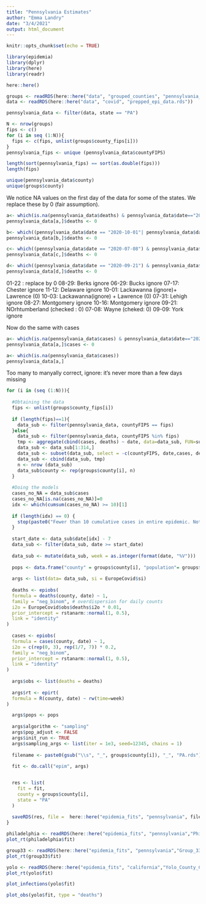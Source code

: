 ```yaml
---
title: "Pennsylvania Estimates"
author: "Emma Landry"
date: "3/4/2021"
output: html_document
---
```


```r
knitr::opts_chunk$set(echo = TRUE)
```

```r
library(epidemia)
library(dplyr)
library(here)
library(readr)
```


```r
here::here()
```


```r
groups <- readRDS(here::here("data", "grouped_counties", "pennsylvania_groups.rds"))
data <- readRDS(here::here("data", "covid", "prepped_epi_data.rds"))
```

```r
pennsylvania_data <- filter(data, state == "PA")
```

```r
N <- nrow(groups)
fips <- c()
for (i in seq (1:N)){
  fips <- c(fips, unlist(groups$county_fips[i]))
}
pennsylvania_fips <- unique (pennsylvania_data$countyFIPS)
```

```r
length(sort(pennsylvania_fips) == sort(as.double(fips)))
length(fips)
```

```r
unique(pennsylvania_data$county)
unique(groups$county)
```

We notice NA values on the first day of the data for some of the states. We replace these by 0 (fair assumption).
```r
a<- which(is.na(pennsylvania_data$deaths) & pennsylvania_data$date=="2020-01-22")
pennsylvania_data[a,]$deaths <- 0

b<- which((pennsylvania_data$date == "2020-10-01"| pennsylvania_data$date == "2020-10-03") & pennsylvania_data$countyFIPS==42073)
pennsylvania_data[b,]$deaths <- 0

c<- which((pennsylvania_data$date == "2020-07-08") & pennsylvania_data$countyFIPS==42127)
pennsylvania_data[c,]$deaths <- 0

d<- which((pennsylvania_data$date == "2020-09-21") & pennsylvania_data$countyFIPS==42097)
pennsylvania_data[d,]$deaths <- 0
```

01-22 : replace by 0
08-29: Berks ignore
06-29: Bucks ignore
07-17: Chester  ignore
11-12: Delaware ignore
10-01: Lackawanna (ignore)+ Lawrence (0)
10-03: Lackawanna(ignore) + Lawrence (0)
07-31: Lehigh ignore
08-27: Montgomery ignore
10-16: Montgomery ignore
09-21: NOrhtumberland (checked : 0)
07-08: Wayne (cheked: 0)
09-09: York ignore

Now do the same with cases
```r
a<- which(is.na(pennsylvania_data$cases) & pennsylvania_data$date=="2020-01-22")
pennsylvania_data[a,]$cases <- 0

a<- which(is.na(pennsylvania_data$cases))
pennsylvania_data[a,]
```
Too many to manyally correct, ignore:  it's never more than a few days missing


```r
for (i in (seq (1:N))){
  
  #Obtaining the data
  fips <- unlist(groups$county_fips[i])
  
  if (length(fips)==1){
    data_sub <- filter(pennsylvania_data, countyFIPS == fips)
  }else{
    data_sub <- filter(pennsylvania_data, countyFIPS %in% fips)
    tmp <- aggregate(cbind(cases, deaths) ~ date, data=data_sub, FUN=sum)
    data_sub <- data_sub[1:314,]
    data_sub <- subset(data_sub, select = -c(countyFIPS, date,cases, deaths, state))
    data_sub <- cbind(data_sub, tmp)
    n <- nrow (data_sub)
    data_sub$county <- rep(groups$county[i], n)
  }
  
  #Doing the models
  cases_no_NA = data_sub$cases
  cases_no_NA[is.na(cases_no_NA)]=0
  idx <- which(cumsum(cases_no_NA) >= 10)[1]
  
  if (length(idx) == 0) {
    stop(paste0("Fewer than 10 cumulative cases in entire epidemic. Not modeling."))
  }
  
  start_date <- data_sub$date[idx] - 7
  data_sub <- filter(data_sub, date >= start_date)
  
  data_sub <- mutate(data_sub, week = as.integer(format(date, "%V")))
  
  pops <- data.frame("county" = groups$county[i], "population"= groups$population[i])
  
  args <- list(data= data_sub, si = EuropeCovid$si)
  
  deaths <- epiobs(
  formula = deaths(county, date) ~ 1,
  family = "neg_binom", # overdispersion for daily counts
  i2o = EuropeCovid$obs$deaths$i2o * 0.01,
  prior_intercept = rstanarm::normal(1, 0.5),
  link = "identity"
)
  
  cases <- epiobs(
  formula = cases(county, date) ~ 1,
  i2o = c(rep(0, 3), rep(1/7, 7)) * 0.2,
  family = "neg_binom",
  prior_intercept = rstanarm::normal(1, 0.5),
  link = "identity"
)
  
  args$obs <- list(deaths = deaths)
  
  args$rt <- epirt(
  formula = R(county, date) ~ rw(time=week)
)

  args$pops <- pops
  
  args$algorithm <- "sampling"
  args$pop_adjust <- FALSE
  args$init_run <- TRUE
  args$sampling_args <- list(iter = 1e3, seed=12345, chains = 1)
  
  filename <- paste0(gsub("\\s", "_", groups$county[i]), "_", "PA.rds")
  
  fit <- do.call("epim", args)


  res <- list(
    fit = fit,
    county = groups$county[i],
    state = "PA"
  )
  
  saveRDS(res, file =  here::here("epidemia_fits", "pennsylvania", filename))
}
```

```r
philadelphia <- readRDS(here::here("epidemia_fits", "pennsylvania","Philadelphia_County_PA.rds"))
plot_rt(philadelphia$fit)
```

```r
group33 <- readRDS(here::here("epidemia_fits", "pennsylvania","Group_33_PA.rds"))
plot_rt(group33$fit)
```

```r
yolo <- readRDS(here::here("epidemia_fits", "california","Yolo_County_CA.rds"))
plot_rt(yolo$fit)
```

```r
plot_infections(yolo$fit)
```

```r
plot_obs(yolo$fit, type = "deaths")
```
```r

```

